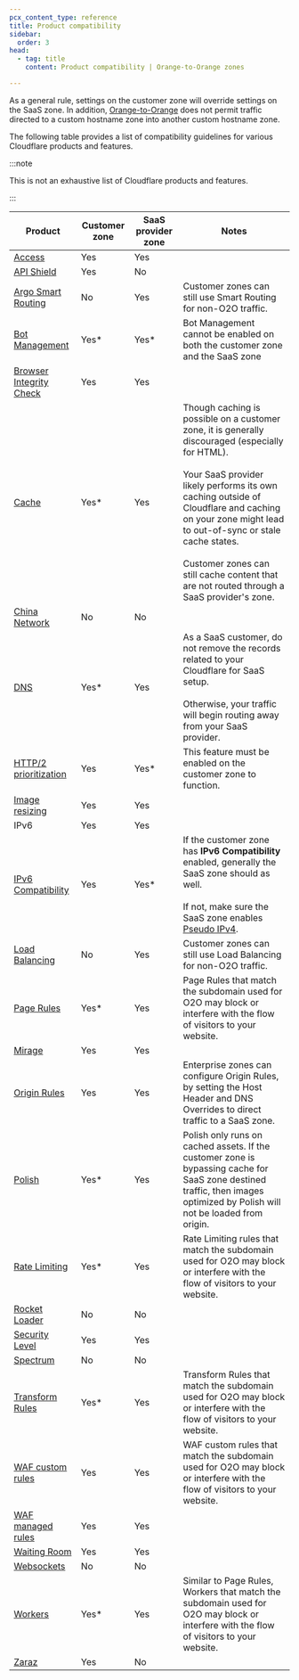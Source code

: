 ```yaml
---
pcx_content_type: reference
title: Product compatibility
sidebar:
  order: 3
head:
  - tag: title
    content: Product compatibility | Orange-to-Orange zones

---
```


As a general rule, settings on the customer zone will override settings on the SaaS zone. In addition, [Orange-to-Orange](/cloudflare-for-platforms/cloudflare-for-saas/saas-customers/) does not permit traffic directed to a custom hostname zone into another custom hostname zone.

The following table provides a list of compatibility guidelines for various Cloudflare products and features.

:::note


This is not an exhaustive list of Cloudflare products and features.


:::

| Product                                                                                             | Customer zone | SaaS provider zone | Notes                                                                                                                                                                                                                                                                                                                                                             |
| --------------------------------------------------------------------------------------------------- | ------------- | ------------------ | ----------------------------------------------------------------------------------------------------------------------------------------------------------------------------------------------------------------------------------------------------------------------------------------------------------------------------------------------------------------- |
| [Access](/cloudflare-for-platforms/cloudflare-for-saas/security/secure-with-access/)                | Yes           | Yes                |                                                                                                                                                                                                                                                                                                                                                                   |
| [API Shield](/api-shield/)                                                                          | Yes           | No                 |                                                                                                                                                                                                                                                                                                                                                                   |
| [Argo Smart Routing](/argo-smart-routing/)                                                          | No            | Yes                | Customer zones can still use Smart Routing for non-O2O traffic.                                                                                                                                                                                                                                                                                                   |
| [Bot Management](/bots/plans/bm-subscription/)                                                      | Yes\*         | Yes\*              | Bot Management cannot be enabled on both the customer zone and the SaaS zone                                                                                                                                                                                                                                                                                      |
| [Browser Integrity Check](/waf/tools/browser-integrity-check/)                                      | Yes           | Yes                |                                                                                                                                                                                                                                                                                                                                                                   |
| [Cache](/cache/)                                                                                    | Yes\*         | Yes                | Though caching is possible on a customer zone, it is generally discouraged (especially for HTML).<br/><br/>Your SaaS provider likely performs its own caching outside of Cloudflare and caching on your zone might lead to out-of-sync or stale cache states.<br/><br/>Customer zones can still cache content that are not routed through a SaaS provider's zone. |
| [China Network](/china-network/)                                                                    | No            | No                 |                                                                                                                                                                                                                                                                                                                                                                   |
| [DNS](/dns/)                                                                                        | Yes\*         | Yes                | As a SaaS customer, do not remove the records related to your Cloudflare for SaaS setup.<br/><br/>Otherwise, your traffic will begin routing away from your SaaS provider.                                                                                                                                                                                        |
| [HTTP/2 prioritization](https://blog.cloudflare.com/better-http-2-prioritization-for-a-faster-web/) | Yes           | Yes\*              | This feature must be enabled on the customer zone to function.                                                                                                                                                                                                                                                                                                    |
| [Image resizing](/images/transform-images/)                                                         | Yes           | Yes                |                                                                                                                                                                                                                                                                                                                                                                   |
| IPv6                                                                                                | Yes           | Yes                |                                                                                                                                                                                                                                                                                                                                                                   |
| [IPv6 Compatibility](/network/ipv6-compatibility/)                                                  | Yes           | Yes\*              | If the customer zone has **IPv6 Compatibility** enabled, generally the SaaS zone should as well.<br/><br/>If not, make sure the SaaS zone enables [Pseudo IPv4](/network/pseudo-ipv4/).                                                                                                                                                                           |
| [Load Balancing](/load-balancing/)                                                                  | No            | Yes                | Customer zones can still use Load Balancing for non-O2O traffic.                                                                                                                                                                                                                                                                                                  |
| [Page Rules](/rules/page-rules/)                                                                    | Yes\*         | Yes                | Page Rules that match the subdomain used for O2O may block or interfere with the flow of visitors to your website.                                                                                                                                                                                                                                                |
| [Mirage](/speed/optimization/images/mirage/)                                                        | Yes           | Yes                |                                                                                                                                                                                                                                                                                                                                                                   |
| [Origin Rules](/rules/origin-rules/)                                                                | Yes           | Yes                | Enterprise zones can configure Origin Rules, by setting the Host Header and DNS Overrides to direct traffic to a SaaS zone.                                                                                                                                                                                                                                       |
| [Polish](/images/polish/)                                                                           | Yes\*         | Yes                | Polish only runs on cached assets. If the customer zone is bypassing cache for SaaS zone destined traffic, then images optimized by Polish will not be loaded from origin.                                                                                                                                                                                        |
| [Rate Limiting](/waf/rate-limiting-rules/)                                                          | Yes\*         | Yes                | Rate Limiting rules that match the subdomain used for O2O may block or interfere with the flow of visitors to your website.                                                                                                                                                                                                                                       |
| [Rocket Loader](/speed/optimization/content/rocket-loader/)                                         | No            | No                 |                                                                                                                                                                                                                                                                                                                                                                   |
| [Security Level](/waf/tools/security-level/)                                                        | Yes           | Yes                |                                                                                                                                                                                                                                                                                                                                                                   |
| [Spectrum](/spectrum/)                                                                              | No            | No                 |                                                                                                                                                                                                                                                                                                                                                                   |
| [Transform Rules](/rules/transform/)                                                                | Yes\*         | Yes                | Transform Rules that match the subdomain used for O2O may block or interfere with the flow of visitors to your website.                                                                                                                                                                                                                                           |
| [WAF custom rules](/waf/custom-rules/)                                                              | Yes           | Yes                | WAF custom rules that match the subdomain used for O2O may block or interfere with the flow of visitors to your website.                                                                                                                                                                                                                                          |
| [WAF managed rules](/waf/managed-rules/)                                                            | Yes           | Yes                |                                                                                                                                                                                                                                                                                                                                                                   |
| [Waiting Room](/waiting-room/)                                                                      | Yes           | Yes                |                                                                                                                                                                                                                                                                                                                                                                   |
| [Websockets](/network/websockets/)                                                                  | No            | No                 |                                                                                                                                                                                                                                                                                                                                                                   |
| [Workers](/workers/)                                                                                | Yes\*         | Yes                | Similar to Page Rules, Workers that match the subdomain used for O2O may block or interfere with the flow of visitors to your website.                                                                                                                                                                                                                            |
| [Zaraz](/zaraz/)                                                                                    | Yes           | No                 |                                                                                                                                                                                                                                                                                                                                                                   |
